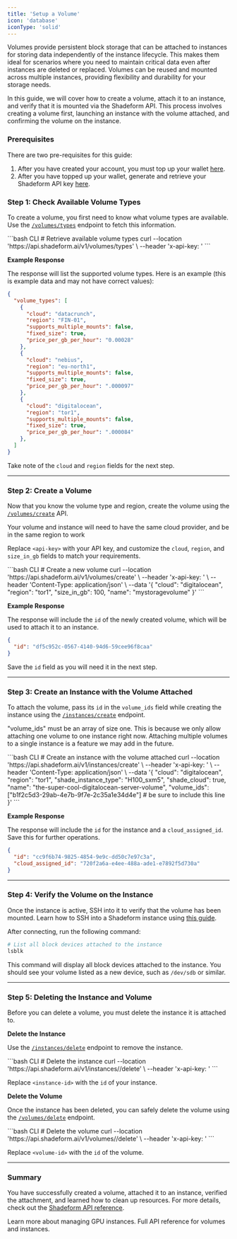 ```yaml
---
title: 'Setup a Volume'
icon: 'database'
iconType: 'solid'
---
```


Volumes provide persistent block storage that can be attached to instances for storing data independently of the instance lifecycle. This makes them ideal for scenarios where you need to maintain critical data even after instances are deleted or replaced. Volumes can be reused and mounted across multiple instances, providing flexibility and durability for your storage needs.

In this guide, we will cover how to create a volume, attach it to an instance, and verify that it is mounted via the Shadeform API. This process involves creating a volume first, launching an instance with the volume attached, and confirming the volume on the instance.

### Prerequisites

There are two pre-requisites for this guide:
1. After you have created your account, you must top up your wallet [here](https://platform.shadeform.ai/settings/billing).
2. After you have topped up your wallet, generate and retrieve your Shadeform API key [here](https://platform.shadeform.ai/settings/api).

### Step 1: Check Available Volume Types

To create a volume, you first need to know what volume types are available. Use the [`/volumes/types`](https://docs.shadeform.ai/api-reference/volumes/volumes-types) endpoint to fetch this information.

<CodeGroup>
  ```bash CLI
  # Retrieve available volume types
  curl --location 'https://api.shadeform.ai/v1/volumes/types' \
  --header 'x-api-key: <api-key>'
  ```
</CodeGroup>

**Example Response**

The response will list the supported volume types. Here is an example (this is example data and may not have correct values):

```json Response
{
  "volume_types": [
    {
      "cloud": "datacrunch",
      "region": "FIN-01",
      "supports_multiple_mounts": false,
      "fixed_size": true,
      "price_per_gb_per_hour": "0.00028"
    },
    {
      "cloud": "nebius",
      "region": "eu-north1",
      "supports_multiple_mounts": false,
      "fixed_size": true,
      "price_per_gb_per_hour": ".000097"
    },
    {
      "cloud": "digitalocean",
      "region": "tor1",
      "supports_multiple_mounts": false,
      "fixed_size": true,
      "price_per_gb_per_hour": ".000084"
    },
  ]
}
```

Take note of the `cloud` and `region` fields for the next step.

---

### Step 2: Create a Volume

Now that you know the volume type and region, create the volume using the [`/volumes/create`](https://docs.shadeform.ai/api-reference/volumes/volumes-create) API.

<Note> Your volume and instance will need to have the same cloud provider, and be in the same region to work </Note>

Replace `<api-key>` with your API key, and customize the `cloud`, `region`, and `size_in_gb` fields to match your requirements.

<CodeGroup>
  ```bash CLI
  # Create a new volume
  curl --location 'https://api.shadeform.ai/v1/volumes/create' \
  --header 'x-api-key: <api-key>' \
  --header 'Content-Type: application/json' \
  --data '{
      "cloud": "digitalocean",
      "region": "tor1",
      "size_in_gb": 100,
      "name": "mystoragevolume"
  }'
  ```
</CodeGroup>

**Example Response**

The response will include the `id` of the newly created volume, which will be used to attach it to an instance.

```json Response
{
  "id": "df5c952c-0567-4140-94d6-59cee96f8caa"
}
```

Save the `id` field as you will need it in the next step.

---

### Step 3: Create an Instance with the Volume Attached

To attach the volume, pass its `id` in the `volume_ids` field while creating the instance using the [`/instances/create`](https://docs.shadeform.ai/api-reference/instances/instances-create) endpoint. 

<Note> "volume_ids" must be an array of size one. This is because we only allow attaching one volume to one instance right now. Attaching multiple volumes to a single instance is a feature we may add in the future. </Note>

<CodeGroup>
  ```bash CLI
  # Create an instance with the volume attached
  curl --location 'https://api.shadeform.ai/v1/instances/create' \
  --header 'x-api-key: <api-key>' \
  --header 'Content-Type: application/json' \
  --data '{
    "cloud": "digitalocean",
    "region": "tor1",
    "shade_instance_type": "H100_sxm5",
    "shade_cloud": true,
    "name": "the-super-cool-digitalocean-server-volume",
    "volume_ids": ["b1f2c5d3-29ab-4e7b-9f7e-2c35a1e34d4e"] # be sure to include this line
  }'
  ```
</CodeGroup>

**Example Response**

The response will include the `id` for the instance and a `cloud_assigned_id`. Save this for further operations.

```json Response
{
  "id": "cc9f6b74-9825-4854-9e9c-dd50c7e97c3a",
  "cloud_assigned_id": "720f2a6a-e4ee-488a-ade1-e7892f5d730a"
}
```

---

### Step 4: Verify the Volume on the Instance

Once the instance is active, SSH into it to verify that the volume has been mounted. Learn how to SSH into a Shadeform instance using [this guide](https://docs.shadeform.ai/getting-started/quickstart#sshing-into-the-instance).

After connecting, run the following command:

```bash
# List all block devices attached to the instance
lsblk
```

This command will display all block devices attached to the instance. You should see your volume listed as a new device, such as `/dev/sdb` or similar.

---

### Step 5: Deleting the Instance and Volume

Before you can delete a volume, you must delete the instance it is attached to.

**Delete the Instance**

Use the [`/instances/delete`](https://docs.shadeform.ai/api-reference/instances/instances-delete) endpoint to remove the instance.

<CodeGroup>
  ```bash CLI
  # Delete the instance
  curl --location 'https://api.shadeform.ai/v1/instances/<instance-id>/delete' \
  --header 'x-api-key: <api-key>'
  ```
</CodeGroup>

Replace `<instance-id>` with the `id` of your instance.

**Delete the Volume**

Once the instance has been deleted, you can safely delete the volume using the [`/volumes/delete`](https://docs.shadeform.ai/api-reference/volumes/volumes-delete) endpoint.

<CodeGroup>
  ```bash CLI
  # Delete the volume
  curl --location 'https://api.shadeform.ai/v1/volumes/<volume-id>/delete' \
  --header 'x-api-key: <api-key>'
  ```
</CodeGroup>

Replace `<volume-id>` with the `id` of the volume.

---

### Summary
You have successfully created a volume, attached it to an instance, verified the attachment, and learned how to clean up resources. For more details, check out the [Shadeform API reference](https://docs.shadeform.ai/api-reference/volumes/volumes-create).

<CardGroup cols={2}>
  <Card title="Managing Instances" icon="server" href="/guides/instances">
    Learn more about managing GPU instances.
  </Card>
  <Card title="API Documentation" icon="code" href="/api-reference/volumes/volumes-create">
    Full API reference for volumes and instances.
  </Card>
</CardGroup>
